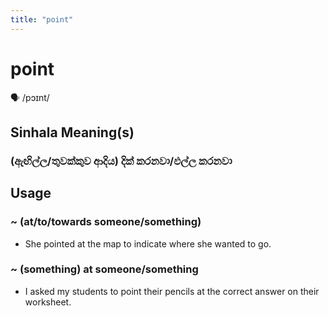 ```yaml
---
title: "point"
---
```


# point

🗣️ /pɔɪnt/

## Sinhala Meaning(s)

### (ඇඟිල්ල/තුවක්කුව ආදිය) දික් කරනවා/එල්ල කරනවා

## Usage

### ~ (at/to/towards someone/something)

- She pointed at the map to indicate where she wanted to go.


### ~ (something) at someone/something

- I asked my students to point their pencils at the correct answer on their worksheet.

